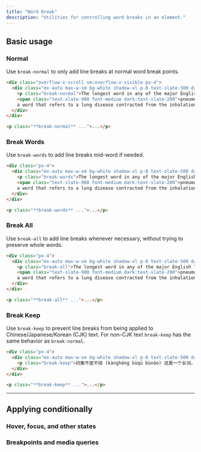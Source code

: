 ```yaml
---
title: "Word Break"
description: "Utilities for controlling word breaks in an element."
---
```




## Basic usage

### Normal

Use `break-normal` to only add line breaks at normal word break points.

```html {{ example: { p: 'none' } }}
<div class="overflow-x-scroll sm:overflow-x-visible px-4">
  <div class="mx-auto max-w-sm bg-white shadow-xl p-8 text-slate-500 dark:bg-slate-800 dark:text-slate-400">
    <p class="break-normal">The longest word in any of the major English language dictionaries is
    <span class="text-slate-900 font-medium dark:text-slate-200">pneumonoultramicroscopicsilicovolcanoconiosis,</span>
    a word that refers to a lung disease contracted from the inhalation of very fine silica particles, specifically from a volcano; medically, it is the same as silicosis.</p>
  </div>
</div>
```

```html
<p class="**break-normal** ...">...</p>
```

### Break Words

Use `break-words` to add line breaks mid-word if needed.

```html {{ example: { p: 'none' } }}
<div class="px-4">
  <div class="mx-auto max-w-sm bg-white shadow-xl p-8 text-slate-500 dark:bg-slate-800 dark:text-slate-400">
    <p class="break-words">The longest word in any of the major English language dictionaries is
    <span class="text-slate-900 font-medium dark:text-slate-200">pneumonoultramicroscopicsilicovolcanoconiosis,</span>
    a word that refers to a lung disease contracted from the inhalation of very fine silica particles, specifically from a volcano; medically, it is the same as silicosis.</p>
  </div>
</div>
```

```html
<p class="**break-words** ...">...</p>
```

### Break All

Use `break-all` to add line breaks whenever necessary, without trying to preserve whole words.

```html {{ example: { p: 'none' } }}
<div class="px-4">
  <div class="mx-auto max-w-sm bg-white shadow-xl p-8 text-slate-500 dark:bg-slate-800 dark:text-slate-400">
    <p class="break-all">The longest word in any of the major English language dictionaries is
    <span class="text-slate-900 font-medium dark:text-slate-200">pneumonoultramicroscopicsilicovolcanoconiosis,</span>
    a word that refers to a lung disease contracted from the inhalation of very fine silica particles, specifically from a volcano; medically, it is the same as silicosis.</p>
  </div>
</div>
```

```html
<p class="**break-all** ...">...</p>
```

### Break Keep

Use `break-keep` to prevent line breaks from being applied to Chinese/Japanese/Korean (CJK) text. For non-CJK text `break-keep` has the same behavior as `break-normal`.

```html {{ example: { p: 'none' } }}
<div class="px-4">
  <div class="mx-auto max-w-sm bg-white shadow-xl p-8 text-slate-500 dark:bg-slate-800 dark:text-slate-400">
    <p class="break-keep">抗衡不屈不挠 (kànghéng bùqū bùnáo) 这是一个长词，意思是不畏强暴，奋勇抗争，坚定不移，永不放弃。<span class="text-slate-900 font-medium dark:text-slate-200">这个词通常用来描述那些在面对困难和挑战时坚持自己信念的人，</span> 他们克服一切困难，不屈不挠地追求自己的目标。无论遇到多大的挑战，他们都能够坚持到底，不放弃，最终获得胜利。</p>
  </div>
</div>
```

```html
<p class="**break-keep** ...">...</p>
```

---

## <Heading ignore>Applying conditionally</Heading>

### <Heading ignore>Hover, focus, and other states</Heading>

<HoverFocusAndOtherStates defaultClass="break-normal" featuredClass="break-all" element="p" />

### <Heading ignore>Breakpoints and media queries</Heading>

<BreakpointsAndMediaQueries defaultClass="break-normal" featuredClass="break-all" element="p" />
